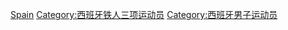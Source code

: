 [[Category:各国男子铁人三项运动员|Spain]]
[[Category:西班牙铁人三项运动员|Category:西班牙铁人三项运动员]]
[[Category:西班牙男子运动员|Category:西班牙男子运动员]]